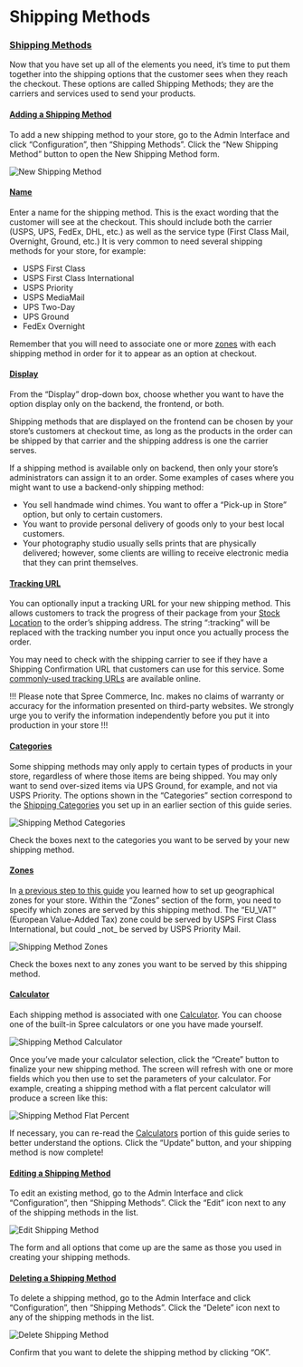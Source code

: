 # Shipping Methods

### [Shipping Methods](shipping-methods#shipping-methods) <a id="shipping-methods"></a>

Now that you have set up all of the elements you need, it’s time to put them together into the shipping options that the customer sees when they reach the checkout. These options are called Shipping Methods; they are the carriers and services used to send your products.

#### [Adding a Shipping Method](shipping-methods#adding-a-shipping-method) <a id="adding-a-shipping-method"></a>

To add a new shipping method to your store, go to the Admin Interface and click “Configuration”, then “Shipping Methods”. Click the “New Shipping Method” button to open the New Shipping Method form.

![New Shipping Method](https://guides.spreecommerce.org/static/ed19a7a6a96722c7ca7d3aae6800eb93/03ffe/new_shipping_method.jpg)

#### [Name](shipping-methods#name) <a id="name"></a>

Enter a name for the shipping method. This is the exact wording that the customer will see at the checkout. This should include both the carrier \(USPS, UPS, FedEx, DHL, etc.\) as well as the service type \(First Class Mail, Overnight, Ground, etc.\) It is very common to need several shipping methods for your store, for example:

* USPS First Class
* USPS First Class International
* USPS Priority
* USPS MediaMail
* UPS Two-Day
* UPS Ground
* FedEx Overnight

Remember that you will need to associate one or more [zones](zones) with each shipping method in order for it to appear as an option at checkout.

#### [Display](shipping-methods#display) <a id="display"></a>

From the “Display” drop-down box, choose whether you want to have the option display only on the backend, the frontend, or both.

Shipping methods that are displayed on the frontend can be chosen by your store’s customers at checkout time, as long as the products in the order can be shipped by that carrier and the shipping address is one the carrier serves.

If a shipping method is available only on backend, then only your store’s administrators can assign it to an order. Some examples of cases where you might want to use a backend-only shipping method:

* You sell handmade wind chimes. You want to offer a “Pick-up in Store” option, but only to certain customers.
* You want to provide personal delivery of goods only to your best local customers.
* Your photography studio usually sells prints that are physically delivered; however, some clients are willing to receive electronic media that they can print themselves.

#### [Tracking URL](shipping-methods#tracking-url) <a id="tracking-url"></a>

You can optionally input a tracking URL for your new shipping method. This allows customers to track the progress of their package from your [Stock Location](../configuration/inventory#stock-locations) to the order’s shipping address. The string “:tracking” will be replaced with the tracking number you input once you actually process the order.

You may need to check with the shipping carrier to see if they have a Shipping Confirmation URL that customers can use for this service. Some [commonly-used tracking URLs](http://verysimple.com/2011/07/06/ups-tracking-url/) are available online.

!!! Please note that Spree Commerce, Inc. makes no claims of warranty or accuracy for the information presented on third-party websites. We strongly urge you to verify the information independently before you put it into production in your store !!!

#### [Categories](shipping-methods#categories) <a id="categories"></a>

Some shipping methods may only apply to certain types of products in your store, regardless of where those items are being shipped. You may only want to send over-sized items via UPS Ground, for example, and not via USPS Priority. The options shown in the “Categories” section correspond to the [Shipping Categories](shipping-categories) you set up in an earlier section of this guide series.

![Shipping Method Categories](https://guides.spreecommerce.org/static/ef22162760a3b9e5e4c483e8a939e606/03ffe/shipping_method_categories.jpg)

Check the boxes next to the categories you want to be served by your new shipping method.

#### [Zones](https://guides.spreecommerce.org/user/shipments/shipping_methods.html#zones) <a id="zones"></a>

In [a previous step to this guide](zones) you learned how to set up geographical zones for your store. Within the “Zones” section of the form, you need to specify which zones are served by this shipping method. The “EU_VAT” \(European Value-Added Tax\) zone could be served by USPS First Class International, but could \_not_ be served by USPS Priority Mail.

![Shipping Method Zones](https://guides.spreecommerce.org/static/2d5f9458ca978c2c8291cc0dc64a5e66/03ffe/shipping_method_zones.jpg)

Check the boxes next to any zones you want to be served by this shipping method.

#### [Calculator](shipping-methods#calculator) <a id="calculator"></a>

Each shipping method is associated with one [Calculator](calculators). You can choose one of the built-in Spree calculators or one you have made yourself.

![Shipping Method Calculator](https://guides.spreecommerce.org/static/edb61f90dcf5efddf16bc1e474125138/03ffe/shipping_method_calculator.jpg)

Once you’ve made your calculator selection, click the “Create” button to finalize your new shipping method. The screen will refresh with one or more fields which you then use to set the parameters of your calculator. For example, creating a shipping method with a flat percent calculator will produce a screen like this:

![Shipping Method Flat Percent](https://guides.spreecommerce.org/static/3ca9a7cc8da5f7fca694ab7d7ed7dac5/03ffe/shipping_method_flat_percent.jpg)

If necessary, you can re-read the [Calculators](calculators) portion of this guide series to better understand the options. Click the “Update” button, and your shipping method is now complete!

#### [Editing a Shipping Method](shipping-methods#editing-a-shipping-method) <a id="editing-a-shipping-method"></a>

To edit an existing method, go to the Admin Interface and click “Configuration”, then “Shipping Methods”. Click the “Edit” icon next to any of the shipping methods in the list.

![Edit Shipping Method](https://guides.spreecommerce.org/static/9dd36bb43270d25c8fbd8eca2394383c/3bda4/edit_shipping_method.jpg)

The form and all options that come up are the same as those you used in creating your shipping methods.

#### [Deleting a Shipping Method](shipping-methods#deleting-a-shipping-method) <a id="deleting-a-shipping-method"></a>

To delete a shipping method, go to the Admin Interface and click “Configuration”, then “Shipping Methods”. Click the “Delete” icon next to any of the shipping methods in the list.

![Delete Shipping Method](https://guides.spreecommerce.org/static/4e27664d84194452406c88188cd14dd9/3bda4/delete_shipping_method.jpg)

Confirm that you want to delete the shipping method by clicking “OK”.

